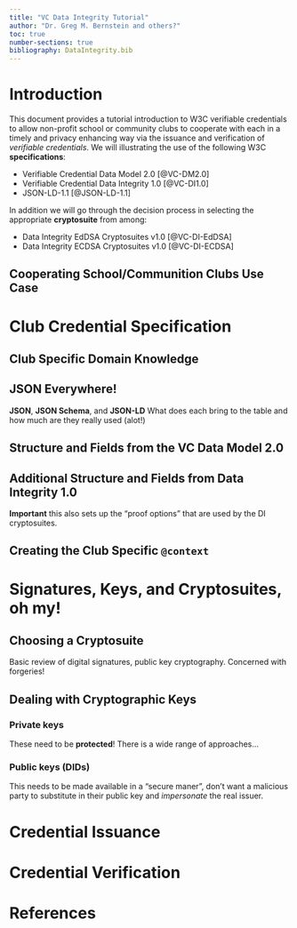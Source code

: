 ```yaml
---
title: "VC Data Integrity Tutorial"
author: "Dr. Greg M. Bernstein and others?"
toc: true
number-sections: true
bibliography: DataIntegrity.bib
---
```


# Introduction

This document provides a tutorial introduction to W3C verifiable credentials to allow non-profit school or community clubs to cooperate with each in a timely and privacy enhancing way via the issuance and verification of *verifiable credentials*. We will illustrating the use of the following W3C **specifications**:

* Verifiable Credential Data Model 2.0 [@VC-DM2.0]
* Verifiable Credential Data Integrity 1.0 [@VC-DI1.0]
* JSON-LD-1.1 [@JSON-LD-1.1]

In addition we will go through the decision process in selecting the appropriate **cryptosuite** from among:

* Data Integrity EdDSA Cryptosuites v1.0 [@VC-DI-EdDSA]
* Data Integrity ECDSA Cryptosuites v1.0 [@VC-DI-ECDSA]

## Cooperating School/Communition Clubs Use Case

# Club Credential Specification

## Club Specific Domain Knowledge

## JSON Everywhere!

**JSON**, **JSON Schema**, and **JSON-LD** What does each bring to the table and how much are they really used (alot!)

## Structure and Fields from the VC Data Model 2.0

## Additional Structure and Fields from Data Integrity 1.0

**Important** this also sets up the "proof options" that are used by the DI cryptosuites.

## Creating the Club Specific `@context`

# Signatures, Keys, and Cryptosuites, oh my!

## Choosing a Cryptosuite

Basic review of digital signatures, public key cryptography. Concerned with forgeries!

## Dealing with Cryptographic Keys

### Private keys

These need to be **protected**! There is a wide range of approaches...

### Public keys (DIDs)

This needs to be made available in a "secure maner", don't want a malicious party to substitute in their public key and *impersonate* the real issuer.

# Credential Issuance

# Credential Verification

# References